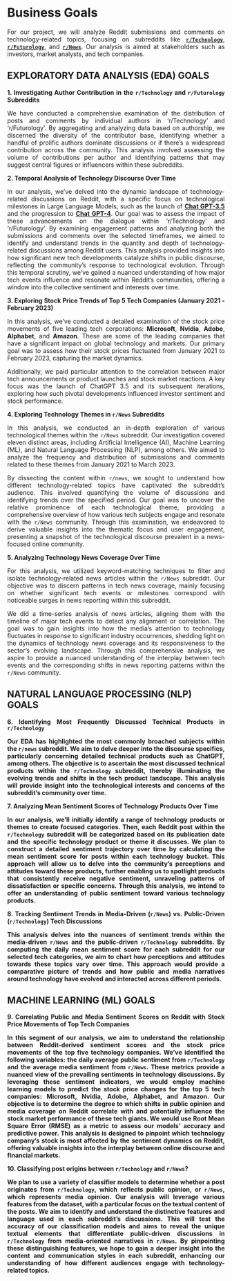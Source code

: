 # Business Goals

::: {.main style="text-align: justify; text-justify: inter-word;"}

For our project, we will analyze Reddit submissions and comments on technology-related topics, focusing on subreddits like [<strong>**`r/Technology`**</strong>](https://www.reddit.com/r/technology/), [<strong>**`r/Futurology`**</strong>](https://www.reddit.com/r/Futurology/), and [<strong>**`r/News`**</strong>](https://www.reddit.com/r/news/). Our analysis is aimed at stakeholders such as investors, market analysts, and tech companies.

:::

## EXPLORATORY DATA ANALYSIS (EDA) GOALS

::: {.main style="text-align: justify; text-justify: inter-word;"}

<strong>**1. Investigating Author Contribution in the `r/Technology` and `r/Futurology` Subreddits**</strong>

We have conducted a comprehensive examination of the distribution of posts and comments by individual authors in 'r/Technology' and 'r/Futurology'. By aggregating and analyzing data based on authorship, we discerned the diversity of the contributor base, identifying whether a handful of prolific authors dominate discussions or if there's a widespread contribution across the community. This analysis involved assessing the volume of contributions per author and identifying patterns that may suggest central figures or influencers within these subreddits.


<strong>**2. Temporal Analysis of Technology Discourse Over Time**</strong>

In our analysis, we've delved into the dynamic landscape of technology-related discussions on Reddit, with a specific focus on technological milestones in Large Language Models, such as the launch of [<strong>**Chat GPT-3.5**</strong>](https://openai.com/blog/chatgpt) and the progression to  [<strong>**Chat GPT-4**</strong>](https://openai.com/blog/chatgpt-plus). Our goal was to assess the impact of these advancements on the dialogue within 'r/Technology' and 'r/Futurology'. By examining engagement patterns and analyzing both the submissions and comments over the selected timeframes, we aimed to identify and understand trends in the quantity and depth of technology-related discussions among Reddit users. This analysis provided insights into how significant new tech developments catalyze shifts in public discourse, reflecting the community's response to technological evolution. Through this temporal scrutiny, we've gained a nuanced understanding of how major tech events influence and resonate within Reddit's communities, offering a window into the collective sentiment and interests over time.

<strong>**3. Exploring Stock Price Trends of Top 5 Tech Companies (January 2021 - February 2023)**</strong>

In this analysis, we've conducted a detailed examination of the stock price movements of five leading tech corporations: <strong>**Microsoft**</strong>, <strong>**Nvidia**</strong>, <strong>**Adobe**</strong>, <strong>**Alphabet**</strong>, and <strong>**Amazon**</strong>. These are some of the leading companies that have a significant impact on global technology and markets. Our primary goal was to assess how their stock prices fluctuated from January 2021 to February 2023, capturing the market dynamics.

Additionally, we paid particular attention to the correlation between major tech announcements or product launches and stock market reactions. A key focus was the launch of ChatGPT 3.5 and its subsequent iterations, exploring how such pivotal developments influenced investor sentiment and stock performance. 

<strong>**4. Exploring Technology Themes in `r/News` Subreddits**</strong>

In this analysis, we conducted an in-depth exploration of various technological themes within the `r/News` subreddit. Our investigation covered eleven distinct areas, including Artificial Intelligence (AI), Machine Learning (ML), and Natural Language Processing (NLP), among others. We aimed to analyze the frequency and distribution of submissions and comments related to these themes from January 2021 to March 2023.

By dissecting the content within `r/news`, we sought to understand how different technology-related topics have captivated the subreddit's audience. This involved quantifying the volume of discussions and identifying trends over the specified period. Our goal was to uncover the relative prominence of each technological theme, providing a comprehensive overview of how various tech subjects engage and resonate with the `r/News` community.
Through this examination, we endeavored to derive valuable insights into the thematic focus and user engagement, presenting a snapshot of the technological discourse prevalent in a news-focused online community.


<strong>**5. Analyzing Technology News Coverage Over Time**</strong>

For this analysis, we utilized keyword-matching techniques to filter and isolate technology-related news articles within the `r/News` subreddit. Our objective was to discern patterns in tech news coverage, mainly focusing on whether significant tech events or milestones correspond with noticeable surges in news reporting within this subreddit. 

We did a time-series analysis of news articles, aligning them with the timeline of major tech events to detect any alignment or correlation. The goal was to gain insights into how the media's attention to technology fluctuates in response to significant industry occurrences, shedding light on the dynamics of technology news coverage and its responsiveness to the sector's evolving landscape.
Through this comprehensive analysis, we aspire to provide a nuanced understanding of the interplay between tech events and the corresponding shifts in news reporting patterns within the `r/News` community.

:::

## NATURAL LANGUAGE PROCESSING (NLP) GOALS

::: {.main style="text-align: justify; text-justify: inter-word;"}


<strong>**6. Identifying Most Frequently Discussed Technical Products in `r/Technology`**<strong>

Our EDA has highlighted the most commonly broached subjects within the `r/news` subreddit. We aim to delve deeper into the discourse specifics, particularly concerning detailed technical products such as ChatGPT, among others. The objective is to ascertain the most discussed technical products within the `r/Technology` subreddit, thereby illuminating the evolving trends and shifts in the tech product landscape. This analysis will provide insight into the technological interests and concerns of the subreddit's community over time.


<strong>**7. Analyzing Mean Sentiment Scores of Technology Products Over Time**</strong>

In our analysis, we'll initially identify a range of technology products or themes to create focused categories. Then, each Reddit post within the `r/Technology` subreddit will be categorized based on its publication date and the specific technology product or theme it discusses. We plan to construct a detailed sentiment trajectory over time by calculating the mean sentiment score for posts within each technology bucket. This approach will allow us to delve into the community's perceptions and attitudes toward these products, further enabling us to spotlight products that consistently receive negative sentiment, unraveling patterns of dissatisfaction or specific concerns. Through this analysis, we intend to offer an understanding of public sentiment toward various technology products.


<strong>**8. Tracking Sentiment Trends in Media-Driven (`r/News`) vs. Public-Driven (`r/Technology`) Tech Discussions**</strong>

This analysis delves into the nuances of sentiment trends within the media-driven `r/News` and the public-driven `r/Technology` subreddits. By computing the daily mean sentiment score for each subreddit for our selected tech categories, we aim to chart how perceptions and attitudes towards these topics vary over time. This approach would provide a comparative picture of trends and how public and media narratives around technology have evolved and interacted across different periods.

:::

## MACHINE LEARNING (ML) GOALS

::: {.main style="text-align: justify; text-justify: inter-word;"}

<strong>**9. Correlating Public and Media Sentiment Scores on Reddit with Stock Price Movements of Top Tech Companies **</strong>

In this segment of our analysis, we aim to understand the relationship between Reddit-derived sentiment scores and the stock price movements of the top five technology companies. We've identified the following variables: the daily average public sentiment from `r/Technology` and the average media sentiment from `r/News`. These metrics provide a nuanced view of the prevailing sentiments in technology discussions.
By leveraging these sentiment indicators, we would employ machine learning models to predict the stock price changes for the top 5 tech companies: Microsoft, Nvidia, Adobe, Alphabet, and Amazon. Our objective is to determine the degree to which shifts in public opinion and media coverage on Reddit correlate with and potentially influence the stock market performance of these tech giants. We would use Root Mean Square Error (RMSE) as a metric to assess our models' accuracy and predictive power. This analysis is designed to pinpoint which technology company's stock is most affected by the sentiment dynamics on Reddit, offering valuable insights into the interplay between online discourse and financial markets.

<strong>**10.  Classifying post origins between `r/Technology` and `r/News`?**</strong>

We plan to use a variety of classifier models to determine whether a post originates from `r/Technology`, which reflects public opinion, or `r/News`, which represents media opinion. Our analysis will leverage various features from the dataset, with a particular focus on the textual content of the posts. We aim to identify and understand the distinctive features and language used in each subreddit's discussions.
This will test the accuracy of our classification models and aims to reveal the unique textual elements that differentiate public-driven discussions in `r/Technology` from media-oriented narratives in `r/News`. By pinpointing these distinguishing features, we hope to gain a deeper insight into the content and communication styles in each subreddit, enhancing our understanding of how different audiences engage with technology-related topics.


:::